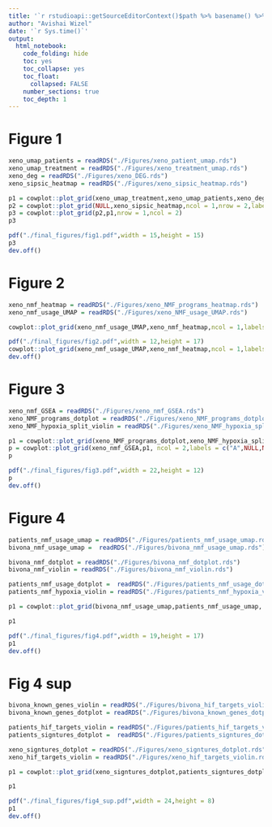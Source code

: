 ```yaml
---
title: '`r rstudioapi::getSourceEditorContext()$path %>% basename() %>% gsub(pattern = "\\.Rmd",replacement = "")`' 
author: "Avishai Wizel"
date: '`r Sys.time()`'
output: 
  html_notebook: 
    code_folding: hide
    toc: yes
    toc_collapse: yes
    toc_float: 
      collapsed: FALSE
    number_sections: true
    toc_depth: 1
---
```




# Figure 1


```r
xeno_umap_patients = readRDS("./Figures/xeno_patient_umap.rds")
xeno_umap_treatment = readRDS("./Figures/xeno_treatment_umap.rds")
xeno_deg = readRDS("./Figures/xeno_DEG.rds")
xeno_sipsic_heatmap = readRDS("./Figures/xeno_sipsic_heatmap.rds")

```


```r
p1 = cowplot::plot_grid(xeno_umap_treatment,xeno_umap_patients,xeno_deg,ncol = 1,nrow = 3,labels = c("B","C","E"))
p2 = cowplot::plot_grid(NULL,xeno_sipsic_heatmap,ncol = 1,nrow = 2,labels = c("A","D"))
p3 = cowplot::plot_grid(p2,p1,nrow = 1,ncol = 2)
p3
```


```r
pdf("./final_figures/fig1.pdf",width = 15,height = 15)
p3
dev.off()
```

# Figure 2


```r
xeno_nmf_heatmap = readRDS("./Figures/xeno_NMF_programs_heatmap.rds")
xeno_nmf_usage_UMAP = readRDS("./Figures/xeno_NMF_usage_UMAP.rds")

```


```r
cowplot::plot_grid(xeno_nmf_usage_UMAP,xeno_nmf_heatmap,ncol = 1,labels = "AUTO")
```
```r
pdf("./final_figures/fig2.pdf",width = 12,height = 17)
cowplot::plot_grid(xeno_nmf_usage_UMAP,xeno_nmf_heatmap,ncol = 1,labels = "AUTO")
dev.off()
```
# Figure 3

```r
xeno_nmf_GSEA = readRDS("./Figures/xeno_nmf_GSEA.rds")
xeno_NMF_programs_dotplot = readRDS("./Figures/xeno_NMF_programs_dotplot.rds")
xeno_NMF_hypoxia_split_violin = readRDS("./Figures/xeno_NMF_hypoxia_split_violin.rds")
```

```r
p1 = cowplot::plot_grid(xeno_NMF_programs_dotplot,xeno_NMF_hypoxia_split_violin, ncol = 1,labels = c("B","C"))
p = cowplot::plot_grid(xeno_nmf_GSEA,p1, ncol = 2,labels = c("A",NULL,NULL), rel_widths = c(1.5, 1))
p
```

```r
pdf("./final_figures/fig3.pdf",width = 22,height = 12)
p
dev.off()
```

# Figure 4

```r
patients_nmf_usage_umap = readRDS("./Figures/patients_nmf_usage_umap.rds")
bivona_nmf_usage_umap =  readRDS("./Figures/bivona_nmf_usage_umap.rds")

bivona_nmf_dotplot = readRDS("./Figures/bivona_nmf_dotplot.rds")
bivona_nmf_violin = readRDS("./Figures/bivona_nmf_violin.rds")

patients_nmf_usage_dotplot =  readRDS("./Figures/patients_nmf_usage_dotplot.rds")
patients_nmf_hypoxia_violin = readRDS("./Figures/patients_nmf_hypoxia_violin.rds")
```

```r
p1 = cowplot::plot_grid(bivona_nmf_usage_umap,patients_nmf_usage_umap, bivona_nmf_dotplot,patients_nmf_usage_dotplot,bivona_nmf_violin,patients_nmf_hypoxia_violin,nrow = 3, ncol = 2,labels = "AUTO",rel_heights = c(1.5,1,1))

p1
```

```r
pdf("./final_figures/fig4.pdf",width = 19,height = 17)
p1
dev.off()
```

# Fig 4 sup
```r

bivona_known_genes_violin = readRDS("./Figures/bivona_hif_targets_violin.rds")
bivona_known_genes_dotplot = readRDS("./Figures/bivona_known_genes_dotplot.rds")

patients_hif_targets_violin = readRDS("./Figures/patients_hif_targets_violin.rds")
patients_signtures_dotplot =  readRDS("./Figures/patients_signtures_dotplot.rds")

xeno_signtures_dotplot = readRDS("./Figures/xeno_signtures_dotplot.rds")
xeno_hif_targets_violin = readRDS("./Figures/xeno_hif_targets_violin.rds")
```


```r
p1 = cowplot::plot_grid(xeno_signtures_dotplot,patients_signtures_dotplot,bivona_known_genes_dotplot,xeno_hif_targets_violin,patients_hif_targets_violin,bivona_known_genes_violin,labels = "AUTO")

p1
```


```r
pdf("./final_figures/fig4_sup.pdf",width = 24,height = 8)
p1
dev.off()
```
